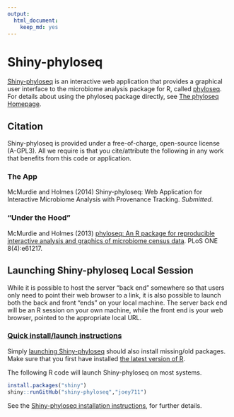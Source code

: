 ```yaml
---
output:
  html_document:
    keep_md: yes
---
```


# Shiny-phyloseq

[Shiny-phyloseq](http://joey711.github.io/shiny-phyloseq/)
is an interactive web application that provides 
a graphical user interface to the microbiome analysis package for R,
called [phyloseq](http://joey711.github.io/phyloseq/).
For details about using the phyloseq package directly,
see [The phyloseq Homepage](http://joey711.github.io/phyloseq/).

## Citation
Shiny-phyloseq is provided under a free-of-charge, open-source license (A-GPL3).
All we require is that you cite/attribute the following
in any work that benefits from this code or application.

### The App

McMurdie and Holmes (2014) Shiny-phyloseq: Web Application for Interactive Microbiome Analysis with Provenance Tracking. *Submitted*.

### "Under the Hood"

McMurdie and Holmes (2013)
[phyloseq: An R package for reproducible interactive analysis and graphics of microbiome census data](http://dx.plos.org/10.1371/journal.pone.0061217). 
PLoS ONE 8(4):e61217.

## Launching Shiny-phyloseq Local Session

While it is possible to host the server "back end" somewhere
so that users only need to point their web browser to a link,
it is also possible to launch both the back and front "ends" on your local machine.
The server back end will be an R session on your own machine,
while the front end is your web browser,
pointed to the appropriate local URL.

### [Quick install/launch instructions](http://joey711.github.io/shiny-phyloseq/Install.html)

Simply [launching Shiny-phyloseq](http://joey711.github.io/shiny-phyloseq/Install.html)
should also install missing/old packages.
Make sure that you first have installed
[the latest version of R](http://cran.r-project.org/).

The following R code will launch Shiny-phyloseq on most systems.

```r
install.packages("shiny") 
shiny::runGitHub("shiny-phyloseq","joey711")
```

See the 
[Shiny-phyloseq installation instructions](http://joey711.github.io/shiny-phyloseq/Install.html),
for further details.